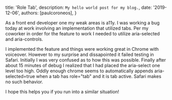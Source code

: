 
  title: 'Role Tab',
  description: `My hello world post for my blog.`,
  date: '2019-12-06',
  authors: [paulcoroneos],
}

As a front end developer one my weak areas is a11y. I was working a bug today at work involving an implementation that utilized tabs. Per my coworker in order for the feature to work I needed to utilize aria-selected and aria-controls.

I implemented the feature and things were working great in Chrome with voiceover. However to my surprise and dissapointed it failed testing in Safari. Initially I was very confused as to how this was possible. Finally after about 15 minutes of debug I realized that I had placed the aria-select one level too high. Oddly enough chrome seems to automatically appends aria-selected=true when a tab has role="tab" and it is tab active. Safari makes no such behavior.

I hope this helps you if you run into a similar situation!
